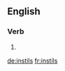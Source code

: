 ==English==

===Verb===
{{head|en|verb form}}

# {{en-third-person singular of|instil}}

[[de:instils]]
[[fr:instils]]